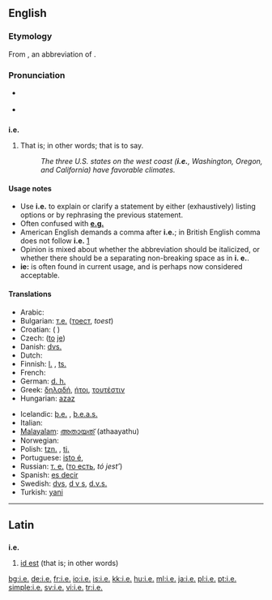 {{also|ie|IE|-ie}}
==English==

===Etymology===
From {{etyl|la}} {{term|i.e.|lang=la}}, an abbreviation of {{term|lang=la|id est||that is}}.

===Pronunciation===
* {{a|RP|US}} {{IPA|/ˌaɪˈi:/}}
* {{audio|en-us-i.e..ogg|Audio (US)}}

==={{abbreviation}}===
'''i.e.'''

# {{context|[[initialism]]}} That is; in other words; that is to say.
#: ''The three U.S. states on the west coast ('''i.e.''', Washington, Oregon, and California) have favorable climates.''

====Usage notes====
* Use '''i.e.''' to explain or clarify a statement by either (exhaustively) listing options or by rephrasing the previous statement.
* Often confused with '''[[e.g.]]'''
* American English demands a comma after '''i.e.'''; in British English comma does not follow '''i.e.''' [http://dictionary.reference.com/help/faq/language/g58.html]
* Opinion is mixed about whether the abbreviation should be italicized, or whether there should be a separating non-breaking space as in '''i.&nbsp;e.'''.
* '''ie:''' is often found in current usage, and is perhaps now considered acceptable.

====Translations====
{{trans-top|that is}}
* Arabic: {{Arab|[[يعني]]}} {{IPAchar|(yáʕni)}}
* Bulgarian: [[т.е.]] ([[тоест]], ''toest'')
* Croatian: {{t-|hr|tj.}} ({{l|hr|to|tȏ}} {{l|hr|jest|jȅst}})
* Czech: {{t|cs|t. j.}} ([[to]] [[je]])
* Danish: [[dvs.]] {{i|[[det]] [[vil]] [[sige]]}}
* Dutch: {{t-|nl|d.w.z.}} {{i|[[dat]] [[wil]] [[zeggen]]}}
* Finnish: [[l.]] {{i|[[eli]]}}, [[ts.]] {{i|[[toisin sanoen]]}}
* French: {{t+|fr|c.-à-d.}}
* German: [[d. h.]] {{i|[[das heißt]]}}
* Greek: [[δηλαδή]], [[ήτοι]], [[τουτέστιν]]
* Hungarian: [[azaz]]
{{trans-mid}}
* Icelandic: [[þ.e.]] {{i|[[það]] [[er]]}}, [[þ.e.a.s.]] {{i|[[það]] [[er]] [[að]] [[segja]]}}
* Italian: {{t+|it|cioè}}
* [[Malayalam]]: [[അതായത്]] (athaayathu)
* Norwegian: {{t+|no|dvs.}}
* Polish: [[tzn.]] {{i|[[to]] [[znaczy]]}}, [[tj.]] {{i|[[to]] [[jest]]}}
* Portuguese: [[isto é]],  {{t|pt|ou seja}}
* Russian: [[т. е.]] ([[то есть]], ''tó jest’'')
* Spanish: [[es decir]]
* Swedish: [[dvs]], [[d v s]], [[d.v.s.]] {{i|[[det]] [[vill]] [[säga]]}}
* Turkish: [[yani]]
{{trans-bottom}}

----

==Latin==

==={{abbreviation|Latin}}===
'''i.e.'''

# [[id est]] (that is; in other words)

[[bg:i.e.]]
[[de:i.e.]]
[[fr:i.e.]]
[[io:i.e.]]
[[is:i.e.]]
[[kk:i.e.]]
[[hu:i.e.]]
[[ml:i.e.]]
[[ja:i.e.]]
[[pl:i.e.]]
[[pt:i.e.]]
[[simple:i.e.]]
[[sv:i.e.]]
[[vi:i.e.]]
[[tr:i.e.]]